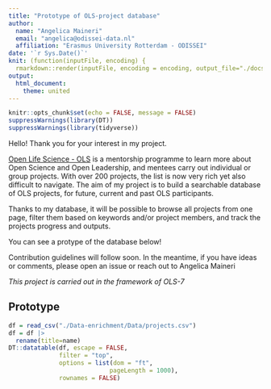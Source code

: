 ```yaml
---
title: "Prototype of OLS-project database"
author: 
  name: "Angelica Maineri"
  email: "angelica@odissei-data.nl"
  affiliation: "Erasmus University Rotterdam - ODISSEI"
date: '`r Sys.Date()`'
knit: (function(inputFile, encoding) {
  rmarkdown::render(inputFile, encoding = encoding, output_file="./docs/index.html") })
output: 
  html_document:
    theme: united
---
```


```r
knitr::opts_chunk$set(echo = FALSE, message = FALSE)
suppressWarnings(library(DT))
suppressWarnings(library(tidyverse))
```
Hello! Thank you for your interest in my project.

[Open Life Science - OLS](https://openlifesci.org/) is a mentorship programme to learn more about Open Science and Open Leadership, and mentees carry out individual or group projects. With over 200 projects, the list is now very rich yet also difficult to navigate. The aim of my project is to build a searchable database of OLS projects, for future, current and past OLS participants.

Thanks to my database, it will be possible to browse all projects from one page, filter them based on keywords and/or project members, and track the projects progress and outputs.

You can see a protype of the database below!

Contribution guidelines will follow soon. In the meantime, if you have ideas or comments, please open an issue or reach out to Angelica Maineri

_This project is carried out in the framework of OLS-7_

## Prototype

```r
df = read_csv("./Data-enrichment/Data/projects.csv")
df = df |>
  rename(title=name)
DT::datatable(df, escape = FALSE,
              filter = "top", 
              options = list(dom = "ft", 
                            pageLength = 1000),
              rownames = FALSE)
```



